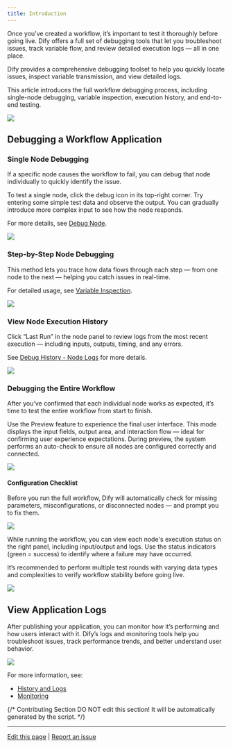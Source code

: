 ```yaml
---
title: Introduction
---
```


Once you’ve created a workflow, it’s important to test it thoroughly before going live. Dify offers a full set of debugging tools that let you troubleshoot issues, track variable flow, and review detailed execution logs — all in one place.

Dify provides a comprehensive debugging toolset to help you quickly locate issues, inspect variable transmission, and view detailed logs.

This article introduces the full workflow debugging process, including single-node debugging, variable inspection, execution history, and end-to-end testing.

![](https://assets-docs.dify.ai/2025/06/8e7933b45a69241a9861a09fa47d5c62.png)

## Debugging a Workflow Application

### Single Node Debugging

If a specific node causes the workflow to fail, you can debug that node individually to quickly identify the issue.

To test a single node, click the debug icon in its top-right corner. Try entering some simple test data and observe the output. You can gradually introduce more complex input to see how the node responds.

For more details, see [Debug Node](/en/guides/workflow/debug-and-preview/step-run).

![](https://assets-docs.dify.ai/2025/06/44decb6644b140e46ed2e1e9246f48f7.png)

### Step-by-Step Node Debugging

This method lets you trace how data flows through each step — from one node to the next — helping you catch issues in real-time.

For detailed usage, see [Variable Inspection](/en/guides/workflow/debug-and-preview/variable-inspect).

![](https://assets-docs.dify.ai/2025/06/887630764b180a60becb6a4fcee2c622.png)

### View Node Execution History

Click “Last Run” in the node panel to review logs from the most recent execution — including inputs, outputs, timing, and any errors.

See [Debug History - Node Logs](/en/guides/workflow/debug-and-preview/history-and-logs#node-execution-logs) for more details.

![](https://assets-docs.dify.ai/2025/06/a6011d5966c78a4d1705f2af44ed8af1.png)

### Debugging the Entire Workflow

After you’ve confirmed that each individual node works as expected, it’s time to test the entire workflow from start to finish.

Use the Preview feature to experience the final user interface. This mode displays the input fields, output area, and interaction flow — ideal for confirming user experience expectations. During preview, the system performs an auto-check to ensure all nodes are configured correctly and connected.

![](https://assets-docs.dify.ai/2025/06/de00849b363ec9356e5764b88b4331fb.png)

#### Configuration Checklist

Before you run the full workflow, Dify will automatically check for missing parameters, misconfigurations, or disconnected nodes — and prompt you to fix them.

![](https://assets-docs.dify.ai/2025/06/85bafda1f786549c22404cd5ec711d0f.png)

While running the workflow, you can view each node's execution status on the right panel, including input/output and logs. Use the status indicators (green = success) to identify where a failure may have occurred.

It’s recommended to perform multiple test rounds with varying data types and complexities to verify workflow stability before going live.

![](https://assets-docs.dify.ai/2025/06/c09f788f77b5f8ebdd635ddba66a1b99.png)

## View Application Logs

After publishing your application, you can monitor how it’s performing and how users interact with it. Dify’s logs and monitoring tools help you troubleshoot issues, track performance trends, and better understand user behavior.

![](https://assets-docs.dify.ai/2025/06/6dd8e8a7186089a390679b6de4bb97b9.png)

For more information, see:

- [History and Logs](/en/guides/workflow/debug-and-preview/history-and-logs)
- [Monitoring](/en/guides/monitoring/README)

{/*
Contributing Section
DO NOT edit this section!
It will be automatically generated by the script.
*/}

---

[Edit this page](https://github.com/langgenius/dify-docs/edit/main/en/guides/workflow/debug-and-preview/preview-and-run.mdx) | [Report an issue](https://github.com/langgenius/dify-docs/issues/new?template=docs.yml)


